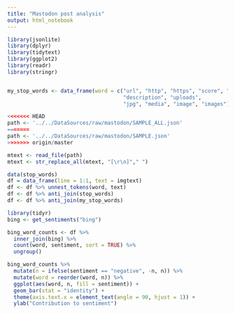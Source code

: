 ```yaml
---
title: "Mastodon post analysis"
output: html_notebook
---
```



```r
library(jsonlite)
library(dplyr)
library(tidytext)
library(ggplot2)
library(readr)
library(stringr)


my_stop_words <- data_frame(word = c("url", "http", "https", "score", "meme", "memes",
                                     "description", "uploads",
                                     "jpg", "media", "image", "images"))

```

```r
<<<<<<< HEAD
path <- '../../DataSources/raw/mastodon/SAMPLE_ALL.json'
=======
path <- '../../DataSources/raw/mastodon/SAMPLE.json'
>>>>>>> origin/master

mtext <- read_file(path)
mtext <- str_replace_all(mtext, "[\r\n]"," ")


```


```r
data(stop_words)
df = data_frame(line = 1:1, text = imgtext)
df <- df %>% unnest_tokens(word, text)
df <- df %>% anti_join(stop_words)
df <- df %>% anti_join(my_stop_words)

```

```r
library(tidyr)
bing <- get_sentiments("bing")

bing_word_counts <- df %>%
  inner_join(bing) %>%
  count(word, sentiment, sort = TRUE) %>%
  ungroup()

```

```r
bing_word_counts %>%
  mutate(n = ifelse(sentiment == "negative", -n, n)) %>%
  mutate(word = reorder(word, n)) %>%
  ggplot(aes(word, n, fill = sentiment)) +
  geom_bar(stat = "identity") +
  theme(axis.text.x = element_text(angle = 90, hjust = 1)) +
  ylab("Contribution to sentiment")
```


